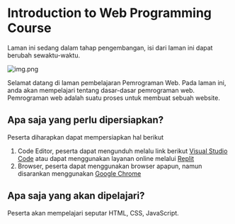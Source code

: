 # Introduction to Web Programming Course


<Callout type="info" emoji="ℹ️">
  Laman ini sedang dalam tahap pengembangan, isi dari laman ini dapat berubah
  sewaktu-waktu.
</Callout>

![img.png](img.png)

Selamat datang di laman pembelajaran Pemrograman Web. Pada laman ini, anda akan mempelajari tentang dasar-dasar pemrograman web. Pemrograman web adalah suatu proses untuk membuat sebuah website.

## Apa saja yang perlu dipersiapkan?

Peserta diharapkan dapat mempersiapkan hal berikut

1. Code Editor, peserta dapat mengunduh melalu link berikut [Visual Studio Code](https://code.visualstudio.com/) atau dapat menggunakan layanan online melalui [Replit](https://replit.com)
2. Browser, peserta dapat menggunakan browser apapun, namun disarankan menggunakan [Google Chrome](https://www.google.com/chrome/)

## Apa saja yang akan dipelajari?

Peserta akan mempelajari seputar HTML, CSS, JavaScript.
